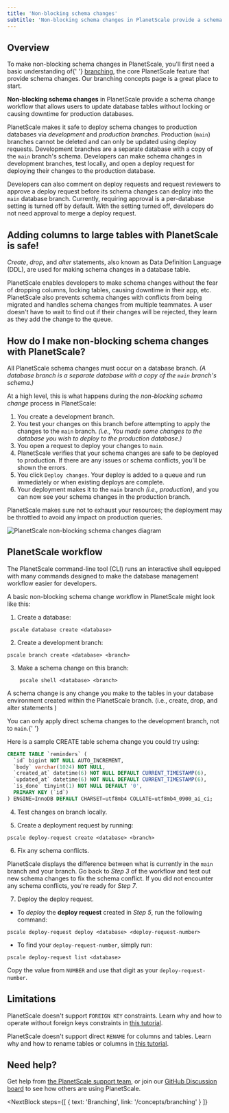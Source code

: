 ```yaml
---
title: 'Non-blocking schema changes'
subtitle: 'Non-blocking schema changes in PlanetScale provide a schema change workflow that allows users to update database tables without locking or causing downtime for production databases.'
---
```


## Overview

<InfoBlock type='tip'>
  To make non-blocking schema changes in PlanetScale, you'll first need a basic understanding of{' '}
  <a href='/docs/concepts/branching'>branching</a>, the core PlanetScale feature that provide
  schema changes. Our branching concepts page is a great place to start.
</InfoBlock>

**Non-blocking schema changes** in PlanetScale provide a schema change workflow that allows users to update database tables without locking or causing downtime for production databases.

PlanetScale makes it safe to deploy schema changes to production databases via _development_ and _production branches_. Production (`main`) branches cannot be deleted and can only be updated using deploy requests. Development branches are a separate database with a copy of the `main` branch's schema. Developers can make schema changes in development branches, test locally, and open a deploy request for deploying their changes to the production database.

Developers can also comment on deploy requests and request reviewers to approve a deploy request before its schema changes can deploy into the `main` database branch. Currently, requiring approval is a per-database setting is turned off by default. With the setting turned off, developers do not need approval to merge a deploy request.

## Adding columns to large tables with PlanetScale is safe!

_Create_, _drop_, and _alter_ statements, also known as Data Definition Language (DDL), are used for making schema changes in a database table.

PlanetScale enables developers to make schema changes without the fear of dropping columns, locking tables, causing downtime in their app, etc. PlanetScale also prevents schema changes with conflicts from being migrated and handles schema changes from multiple teammates. A user doesn't have to wait to find out if their changes will be rejected, they learn as they add the change to the queue.

## How do I make non-blocking schema changes with PlanetScale?

All PlanetScale schema changes must occur on a database branch. _(A database branch is a separate database with a copy of the `main` branch's schema.)_

At a high level, this is what happens during the _non-blocking schema change_ process in PlanetScale:

1. You create a development branch.
2. You test your changes on this branch before attempting to apply the changes to the `main` branch. _(i.e., You made some changes to the database you wish to deploy to the production database.)_
3. You open a request to deploy your changes to `main`.
4. PlanetScale verifies that your schema changes are safe to be deployed to production. If there are any issues or schema conflicts, you'll be shown the errors.
5. You click `Deploy changes`. Your deploy is added to a queue and run immediately or when existing deploys are complete.
6. Your deployment makes it to the `main` branch _(i.e., production)_, and you can now see your schema changes in the production branch.

<InfoBlock type='note'>
  PlanetScale makes sure not to exhaust your resources; the deployment may be throttled to avoid any impact on
  production queries.
</InfoBlock>

![PlanetScale non-blocking schema changes diagram](/docs/img/docs/ps_nbsc_diagram_light.png)

## PlanetScale workflow

The PlanetScale command-line tool (CLI) runs an interactive shell equipped with many commands designed to make the database management workflow easier for developers.

A basic non-blocking schema change workflow in PlanetScale might look like this:

1. Create a database:

```
 pscale database create <database>
```

2. Create a development branch:

```
pscale branch create <database> <branch>
```

3. Make a schema change on this branch:

```
 	pscale shell <database> <branch>
```

<InfoBlock type='tip'>
  A schema change is any change you make to the tables in your database environment created within the PlanetScale
  branch. (i.e., create, drop, and alter statements )
</InfoBlock>

<InfoBlock type='warning'>You can only apply direct schema changes to the development branch, not to `main`.</InfoBlock>{' '}

Here is a sample CREATE table schema change you could try using:

```sql
CREATE TABLE `reminders` (
  `id` bigint NOT NULL AUTO_INCREMENT,
  `body` varchar(1024) NOT NULL,
  `created_at` datetime(6) NOT NULL DEFAULT CURRENT_TIMESTAMP(6),
  `updated_at` datetime(6) NOT NULL DEFAULT CURRENT_TIMESTAMP(6),
  `is_done` tinyint(1) NOT NULL DEFAULT '0',
  PRIMARY KEY (`id`)
) ENGINE=InnoDB DEFAULT CHARSET=utf8mb4 COLLATE=utf8mb4_0900_ai_ci;
```

4. Test changes on branch locally.

5. Create a deployment request by running:

```
pscale deploy-request create <database> <branch>
```

6. Fix any schema conflicts.

PlanetScale displays the difference between what is currently in the `main` branch and your branch. Go back to _Step 3_ of the workflow and test out new schema changes to fix the schema conflict. If you did not encounter any schema conflicts, you're ready for _Step 7_.

7. Deploy the deploy request.

- To _deploy_ the **deploy request** created in _Step 5_, run the following command:

```
pscale deploy-request deploy <database> <deploy-request-number>
```

- To find your `deploy-request-number`, simply run:

```
pscale deploy-request list <database>
```

Copy the value from `NUMBER` and use that digit as your `deploy-request-number`.

## Limitations

PlanetScale doesn't support `FOREIGN KEY` constraints. Learn why and how to operate without foreign keys constraints in [this tutorial](/docs/learn/operating-without-foreign-key-constraints).

PlanetScale doesn't support direct `RENAME` for columns and tables. Learn why and how to rename tables or columns in [this tutorial](/docs/learn/handling-table-and-column-renames).

## Need help?

Get help from [the PlanetScale support team](https://support.planetscale.com/), or join our [GitHub Discussion board](https://github.com/planetscale/discussion/discussions) to see how others are using PlanetScale.

<NextBlock
  steps={[
    {
      text: 'Branching',
      link: '/concepts/branching'
    }
  ]}
></NextBlock>

